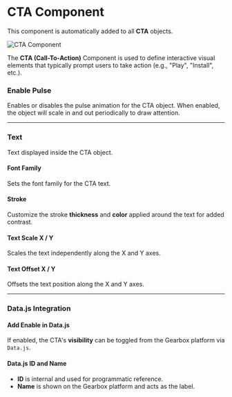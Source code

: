 # CTA Component


This component is automatically added to all **CTA** objects.

<Image src="/studio-docs/components/cta-component.png" alt="CTA Component" width={600} height={600} className="pt-6" />

The **CTA (Call-To-Action)** Component is used to define interactive visual elements that typically prompt users to take action (e.g., "Play", "Install", etc.).


### Enable Pulse

Enables or disables the pulse animation for the CTA object. When enabled, the object will scale in and out periodically to draw attention.

---

### Text

Text displayed inside the CTA object.

#### Font Family

Sets the font family for the CTA text.

#### Stroke

Customize the stroke **thickness** and **color** applied around the text for added contrast.

#### Text Scale X / Y

Scales the text independently along the X and Y axes.

#### Text Offset X / Y

Offsets the text position along the X and Y axes.

---

### Data.js Integration

#### Add Enable in Data.js

If enabled, the CTA's **visibility** can be toggled from the Gearbox platform via `Data.js`.

#### Data.js ID and Name

* **ID** is internal and used for programmatic reference.
* **Name** is shown on the Gearbox platform and acts as the label.
